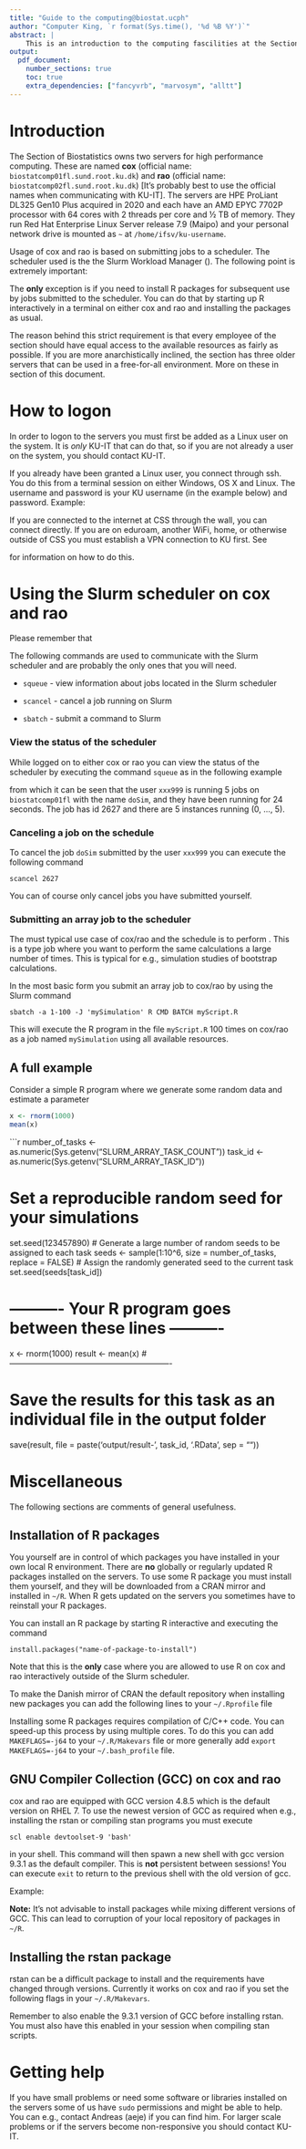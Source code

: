```yaml
---
title: "Guide to the computing@biostat.ucph"
author: "Computer King, `r format(Sys.time(), '%d %B %Y')`"
abstract: |
    This is an introduction to the computing fascilities at the Section of Biostatistics, Institute of Public Health, University of Copenhagen. It is maintained by Andreas (\ManFace) and the latest version can be found at \url{https://github.com/aejensen/computing-biostat-ucph}. This is work in progress.
output: 
  pdf_document:
    number_sections: true
    toc: true
    extra_dependencies: ["fancyvrb", "marvosym", "alltt"]
---
```


# Introduction

The Section of Biostatistics owns two servers for high performance
computing. These are named **cox** (official name:
```biostatcomp01fl.sund.root.ku.dk```) and **rao** (official name:
```biostatcomp02fl.sund.root.ku.dk```) [It's probably best to use the
official names when communicating with KU-IT]. The servers are HPE
ProLiant DL325 Gen10 Plus acquired in 2020 and each have an AMD EPYC
7702P processor with 64 cores with 2 threads per core and ½ TB of
memory. They run Red Hat Enterprise Linux Server release 7.9 (Maipo)
and your personal network drive is mounted as ```~``` at
```/home/ifsv/ku-username```.

Usage of cox and rao is based on submitting jobs to a scheduler. The
scheduler used is the the Slurm Workload Manager
(\url{https://slurm.schedmd.com/}). The following point is extremely
important:

\begin{center}
\Lightning It is \textbf{strictly forbidden} to use cox and rao outside of the Slurm scheduler! 

This means that you are \textbf{not} allowed to run R interactively on the servers and fork processes using e.g., \texttt{mclapply} or other facilities from the parallel package.\Lightning
\end{center}

The **only** exception is if you need to install R packages for
subsequent use by jobs submitted to the scheduler. You can do that by
starting up R interactively in a terminal on either cox and rao and
installing the packages as usual.

The reason behind this strict requirement is that every employee of the section should have equal access to the available resources as fairly as possible. If you are more anarchistically inclined, the section has three older servers that can be used in a free-for-all environment. More on these in section \ref{sec:oldservers} of this document. 

# How to logon

In order to logon to the servers you must first be added as a Linux user on the system. It is *only* KU-IT that can do that, so if you are not already a user on the system, you should contact KU-IT.

If you already have been granted a Linux user, you connect through ssh. You do this from a terminal session on either Windows, OS X and Linux. The username and password is your KU username (\ManFace \hfill in the example below) and password. Example:

\begin{alltt}\small
ComputerKing@hawaii ~ % ssh \ManFace@cox
Password: ***************
Last login: Fri Oct 16 09:14:27 2020 from 10.34.96.111
Information on usage of the computing cluster and examples of how to submit jobs can be found in 
/home/ifsvafd/bsafd/computingcluster and O:{\textbackslash}computingcluster. Man pages can be found at. 
http://gridscheduler.sourceforge.net/htmlman/manuals.html
bash-4.2\$ 
\end{alltt}

If you are connected to the internet at CSS through the wall, you can connect directly. If you are on eduroam, another WiFi, home, or otherwise outside of CSS you must establish a VPN connection to KU first. See

>\url{https://kunet.ku.dk/medarbejderguide/Sider/It/Fjernadgang-vpn.aspx} 

for information on how to do this.


#  Using the Slurm scheduler on cox and rao

Please remember that

\begin{center}
\Lightning It is \textbf{strictly forbidden} to use cox and rao outside of the Slurm scheduler!\Lightning
\end{center}

The following commands are used to communicate with the Slurm scheduler and are probably the only ones that you will need.

* ```squeue``` - view information about jobs located in the Slurm scheduler

* ```scancel``` - cancel a job running on Slurm

* ```sbatch``` - submit a command to Slurm

### View the status of the scheduler {-}

While logged on to either cox or rao you can view the status of the scheduler by executing the command ```squeue``` as in the following example
\begin{Verbatim}[fontsize=\small]
bash-4.2$ squeue
             JOBID PARTITION     NAME     USER ST       TIME  NODES NODELIST(REASON) 
            2627_0  standard    doSim   xxx999  R       0:24      1 biostatcomp01fl 
            2627_1  standard    doSim   xxx999  R       0:24      1 biostatcomp01fl 
            2627_2  standard    doSim   xxx999  R       0:24      1 biostatcomp01fl 
            2627_3  standard    doSim   xxx999  R       0:24      1 biostatcomp01fl 
            2627_4  standard    doSim   xxx999  R       0:24      1 biostatcomp01fl 
\end{Verbatim}
from which it can be seen that the user ```xxx999``` is running 5 jobs on ```biostatcomp01fl``` with the name ```doSim```, and they have been running for 24 seconds. The job has id 2627 and there are 5 instances running (0, ..., 5).

### Canceling a job on the schedule {-}

To cancel the  job ```doSim``` submitted by the user ```xxx999``` you can execute the following command

```scancel 2627```

You can of course only cancel jobs you have submitted yourself.
 
### Submitting an array job to the scheduler {-}

The must typical use case of cox/rao and the schedule is to perform \textbf{array jobs}. This is a type job where you want to perform the same calculations a large number of times. This is typical for e.g., simulation studies of bootstrap calculations.

In the most basic form you submit an array job to cox/rao by using the Slurm command

```sbatch -a 1-100 -J 'mySimulation' R CMD BATCH myScript.R```

This will execute the R program in the file ```myScript.R``` 100 times on cox/rao as a job named ```mySimulation``` using all available resources.

## A full example
Consider a simple R program where we generate some random data and estimate a parameter
```r
x <- rnorm(1000)
mean(x)
```

```r
number_of_tasks <- as.numeric(Sys.getenv("SLURM_ARRAY_TASK_COUNT"))
task_id <- as.numeric(Sys.getenv("SLURM_ARRAY_TASK_ID"))

# Set a reproducible random seed for your simulations
set.seed(123457890)
# Generate a large number of random seeds to be assigned to each task
seeds <- sample(1:10^6, size = number_of_tasks, replace = FALSE)
# Assign the randomly generated seed to the current task
set.seed(seeds[task_id])

# ---------- Your R program goes between these lines ----------
x <- rnorm(1000)
result <- mean(x)
# -------------------------------------------------------------

# Save the results for this task as an individual file in the output folder
save(result, file = paste('output/result-', task_id, '.RData', sep = ""))

# Miscellaneous

The following sections are comments of general usefulness.

## Installation of R packages

You yourself are in control of which packages you have installed in your own local R environment. There are **no** globally or regularly updated R packages installed on the servers. To use some R package you must install them yourself, and they will be downloaded from a CRAN mirror and installed in ```~/R```. When R gets updated on the servers you sometimes have to reinstall your R packages.

You can install an R package by starting R interactive and executing the command 

```install.packages("name-of-package-to-install")```

Note that this is the **only** case where you are allowed to use R on cox and rao interactively outside of the Slurm scheduler.

To make the Danish mirror of CRAN the default repository when installing new packages you can add the following lines to your ```~/.Rprofile``` file
\begin{Verbatim}[fontsize=\small]
local({
  r <- getOption("repos")
  r["CRAN"] <- "https://mirrors.dotsrc.org/cran"
  options(repos = r)
})
\end{Verbatim}

Installing some R packages requires compilation of C/C++ code. You can speed-up this process by using multiple cores. To do this you can add ```MAKEFLAGS=-j64``` to your ```~/.R/Makevars``` file or more generally add ```export MAKEFLAGS=-j64``` to your ```~/.bash_profile``` file.

## GNU Compiler Collection (GCC) on cox and rao

cox and rao are equipped with GCC version 4.8.5 which is the default version on RHEL 7. To use the newest version of GCC as required when e.g., installing the rstan or compiling stan programs you must execute 

```scl enable devtoolset-9 'bash'```

in your shell. This command will then spawn a new shell with gcc version 9.3.1 as the default compiler. This is **not** persistent between sessions! You can execute ```exit``` to return to the previous shell with the old version of gcc.

Example:
\begin{Verbatim}[fontsize=\small]
-bash-4.2$ gcc --version
gcc (GCC) 4.8.5 20150623 (Red Hat 4.8.5-44)
Copyright (C) 2015 Free Software Foundation, Inc.
This is free software; see the source for copying conditions.  There is NO
warranty; not even for MERCHANTABILITY or FITNESS FOR A PARTICULAR PURPOSE.

-bash-4.2$ scl enable devtoolset-9 'bash'
bash-4.2$ gcc --version
gcc (GCC) 9.3.1 20200408 (Red Hat 9.3.1-2)
Copyright (C) 2019 Free Software Foundation, Inc.
This is free software; see the source for copying conditions.  There is NO
warranty; not even for MERCHANTABILITY or FITNESS FOR A PARTICULAR PURPOSE.

bash-4.2$ 
\end{Verbatim}

**Note:** It's not advisable to install packages while mixing different versions of GCC. This can lead to corruption of your local repository of packages in ```~/R```.

## Installing the rstan package
rstan can be a difficult package to install and the requirements have changed through versions. Currently it works on cox and rao if you set the following flags in your ```~/.R/Makevars```. 

\begin{Verbatim}[fontsize=\small]
CXX14FLAGS=-O3 -march=native -mtune=native -fPIC
CXX14=g++
\end{Verbatim}

Remember to also enable the 9.3.1 version of GCC before installing rstan. You must also have this enabled in your session when compiling stan scripts.

# Getting help

If you have small problems or need some software or libraries installed on the servers some of us have ```sudo``` permissions and might be able to help. You can e.g., contact Andreas (aeje) if you can find him. For larger scale problems or if the servers become non-responsive you should contact KU-IT.
